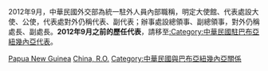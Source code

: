 {{noteTA
|G1=地名
}}

2012年9月，中華民國外交部為統一駐外人員內部職稱，明定大使館、代表處設大使、公使，代表處對外仍稱代表、副代表；辦事處設總領事、副總領事，對外仍稱處長、副處長。'''2012年9月之前的歷任代表'''，請移至[[:Category:中華民國駐巴布亞紐幾內亞代表|:Category:中華民國駐巴布亞紐幾內亞代表]]。

[[Category:中華民國駐大洋洲大使|Papua New Guinea]]
[[Category:駐巴布亞紐幾內亞大使|China, R.O.]]
[[Category:中華民國與巴布亞紐幾內亞關係|Category:中華民國與巴布亞紐幾內亞關係]]
